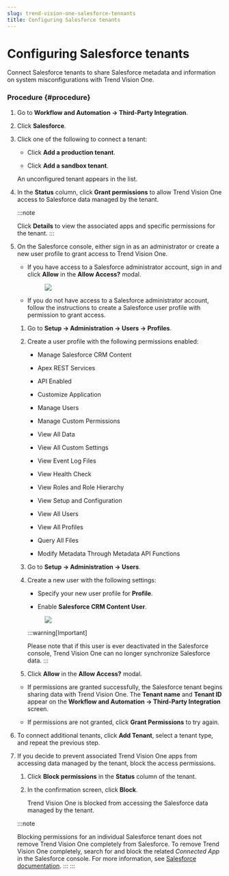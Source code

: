 ```yaml
---
slug: trend-vision-one-salesforce-tennants
title: Configuring Salesforce tenants
---
```

# Configuring Salesforce tenants

Connect Salesforce tenants to share Salesforce metadata and information on system misconfigurations with Trend Vision One.

### Procedure {#procedure}

1.  Go to **Workflow and Automation → Third-Party Integration**.

2.  Click **Salesforce**.

3.  Click one of the following to connect a tenant:

    - Click **Add a production tenant**.

    - Click **Add a sandbox tenant**.

    An unconfigured tenant appears in the list.

4.  In the **Status** column, click **Grant permissions** to allow Trend Vision One access to Salesforce data managed by the tenant.

    :::note

    Click **Details** to view the associated apps and specific permissions for the tenant.
    :::

5.  On the Salesforce console, either sign in as an administrator or create a new user profile to grant access to Trend Vision One.

    - If you have access to a Salesforce administrator account, sign in and click **Allow** in the **Allow Access?** modal.

      <figure>
      <img src="./images/image_AllowAccess=3ea86fc5-83d5-47c7-a4b1-1a01287caa07.webp" />
      </figure>

    - If you do not have access to a Salesforce administrator account, follow the instructions to create a Salesforce user profile with permission to grant access.

    1.  Go to **Setup → Administration → Users → Profiles**.

    2.  Create a user profile with the following permissions enabled:

        - Manage Salesforce CRM Content

        - Apex REST Services

        - API Enabled

        - Customize Application

        - Manage Users

        - Manage Custom Permissions

        - View All Data

        - View All Custom Settings

        - View Event Log Files

        - View Health Check

        - View Roles and Role Hierarchy

        - View Setup and Configuration

        - View All Users

        - View All Profiles

        - Query All Files

        - Modify Metadata Through Metadata API Functions

    3.  Go to **Setup → Administration → Users**.

    4.  Create a new user with the following settings:

        - Specify your new user profile for **Profile**.

        - Enable **Salesforce CRM Content User**.

        <figure>
        <img src="./images/image_SalesforceUser=df10aa1e-f069-49ba-bcd7-20c566778eb1.webp" />
        </figure>

        :::warning[Important]

        Please note that if this user is ever deactivated in the Salesforce console, Trend Vision One can no longer synchronize Salesforce data.
        :::

    5.  Click **Allow** in the **Allow Access?** modal.

    - If permissions are granted successfully, the Salesforce tenant begins sharing data with Trend Vision One. The **Tenant name** and **Tenant ID** appear on the **Workflow and Automation → Third-Party Integration** screen.

    - If permissions are not granted, click **Grant Permissions** to try again.

6.  To connect additional tenants, click **Add Tenant**, select a tenant type, and repeat the previous step.

7.  If you decide to prevent associated Trend Vision One apps from accessing data managed by the tenant, block the access permissions.

    1.  Click **Block permissions** in the **Status** column of the tenant.

    2.  In the confirmation screen, click **Block**.

        Trend Vision One is blocked from accessing the Salesforce data managed by the tenant.

    :::note

    Blocking permissions for an individual Salesforce tenant does not remove Trend Vision One completely from Salesforce. To remove Trend Vision One completely, search for and block the related *Connected App* in the Salesforce console. For more information, see [Salesforce documentation](https://help.salesforce.com/s/articleView?id=sf.connected_app_manage_third_party.htm&type=5).
    :::
:::
